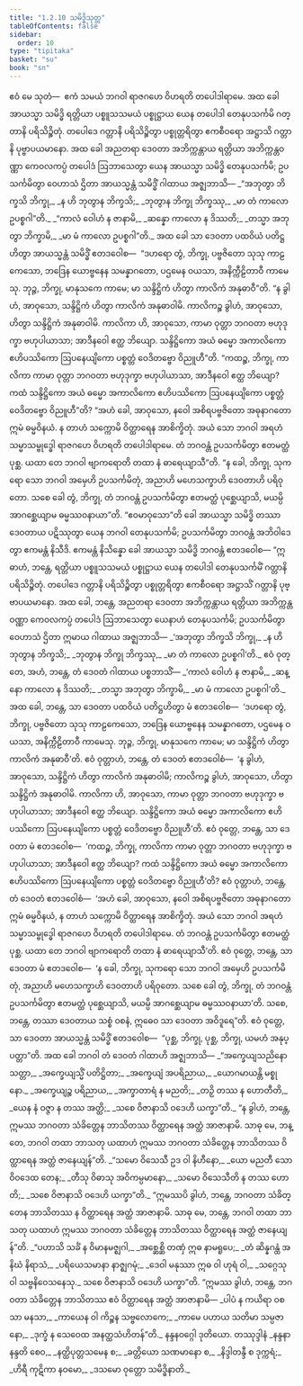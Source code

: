 ```yaml
---
title: "1.2.10 သမိဒ္ဓိသုတ္တ"
tableOfContents: false
sidebar:
  order: 10
type: "tipitaka"
basket: "su"
book: "sn"
---
```



<DynamicBreadcrumb />

<Division number="20" book="sn" e="ch" v="18" p="282">

<Paragraph number="65" book="sn">
ဧဝံ မေ သုတံ—  ဧကံ သမယံ ဘဂဝါ ရာဇဂဟေ ဝိဟရတိ တပေါဒါရာမေ. အထ ခေါ အာယသ္မာ သမိဒ္ဓိ ရတ္တိယာ ပစ္စူသသမယံ ပစ္စုဋ္ဌာယ ယေန တပေါဒါ တေနုပသင်္ကမိ ဂတ္တာနိ ပရိသိဉ္စိတုံ. တပေါဒေ ဂတ္တာနိ ပရိသိဉ္စိတွာ ပစ္စုတ္တရိတွာ ဧကစီဝရော အဋ္ဌာသိ ဂတ္တာနိ ပုဗ္ဗာပယမာနော. အထ ခေါ အညတရာ ဒေဝတာ အဘိက္ကန္တာယ ရတ္တိယာ အဘိက္ကန္တဝဏ္ဏာ ကေဝလကပ္ပံ တပေါဒံ ဩဘာသေတွာ ယေန အာယသ္မာ သမိဒ္ဓိ တေနုပသင်္ကမိ; ဥပသင်္ကမိတွာ ဝေဟာသံ ဌိတာ အာယသ္မန္တံ သမိဒ္ဓိံ ဂါထာယ အဇ္ဈဘာသိ—
</Paragraph>

<Paragraph number="66" type="verses" book="sn">
_“အဘုတွာ ဘိက္ခသိ ဘိက္ခု,_  
_န ဟိ ဘုတွာန ဘိက္ခသိ;_  
_ဘုတွာန ဘိက္ခု ဘိက္ခဿု,_  
_မာ တံ ကာလော ဥပစ္စဂါ”တိ._  

</Paragraph>

<Paragraph number="67" type="verses" book="sn">
_“ကာလံ ဝေါဟံ န ဇာနာမိ,_  
_ဆန္နော ကာလော န ဒိဿတိ;_  
_တသ္မာ အဘုတွာ ဘိက္ခာမိ,_  
_မာ မံ ကာလော ဥပစ္စဂါ”တိ._  

</Paragraph>

<Paragraph number="68" book="sn">
အထ ခေါ သာ ဒေဝတာ ပထဝိယံ ပတိဋ္ဌဟိတွာ အာယသ္မန္တံ သမိဒ္ဓိံ ဧတဒဝေါစ—  “ဒဟရော တွံ, ဘိက္ခု, ပဗ္ဗဇိတော သုသု ကာဠကေသော, ဘဒြေန ယောဗ္ဗနေန သမန္နာဂတော, ပဌမေန ဝယသာ, အနိက္ကီဠိတာဝီ ကာမေသု. ဘုဉ္ဇ, ဘိက္ခု, မာနုသကေ ကာမေ; မာ သန္ဒိဋ္ဌိကံ ဟိတွာ ကာလိကံ အနုဓာဝီ”တိ.
</Paragraph>

<Paragraph number="69" book="sn">
“န ခွါဟံ, အာဝုသော, သန္ဒိဋ္ဌိကံ ဟိတွာ ကာလိကံ အနုဓာဝါမိ. ကာလိကဉ္စ ခွါဟံ, အာဝုသော, ဟိတွာ သန္ဒိဋ္ဌိကံ အနုဓာဝါမိ. ကာလိကာ ဟိ, အာဝုသော, ကာမာ ဝုတ္တာ ဘဂဝတာ ဗဟုဒုက္ခာ ဗဟုပါယာသာ; အာဒီနဝေါ ဧတ္ထ ဘိယျော. သန္ဒိဋ္ဌိကော အယံ ဓမ္မော အကာလိကော ဧဟိပဿိကော ဩပနေယျိကော ပစ္စတ္တံ ဝေဒိတဗ္ဗော ဝိညူဟီ”တိ.
</Paragraph>

<Paragraph number="70" book="sn">
“ကထဉ္စ, ဘိက္ခု, ကာလိကာ ကာမာ ဝုတ္တာ ဘဂဝတာ ဗဟုဒုက္ခာ ဗဟုပါယာသာ, အာဒီနဝေါ ဧတ္ထ ဘိယျော? ကထံ သန္ဒိဋ္ဌိကော အယံ ဓမ္မော အကာလိကော ဧဟိပဿိကော ဩပနေယျိကော ပစ္စတ္တံ ဝေဒိတဗ္ဗော ဝိညူဟီ”တိ?
</Paragraph>

<Paragraph number="71" book="sn">
“အဟံ ခေါ, အာဝုသော, နဝေါ အစိရပဗ္ဗဇိတော အဓုနာဂတော ဣမံ ဓမ္မဝိနယံ. န တာဟံ သက္ကောမိ ဝိတ္ထာရေန အာစိက္ခိတုံ. အယံ သော ဘဂဝါ အရဟံ သမ္မာသမ္ဗုဒ္ဓေါ ရာဇဂဟေ ဝိဟရတိ တပေါဒါရာမေ. တံ ဘဂဝန္တံ ဥပသင်္ကမိတွာ ဧတမတ္ထံ ပုစ္ဆ. ယထာ တေ ဘဂဝါ ဗျာကရောတိ တထာ နံ ဓာရေယျာသီ”တိ.
</Paragraph>

<Paragraph number="72" book="sn">
“န ခေါ, ဘိက္ခု, သုကရော သော ဘဂဝါ အမှေဟိ ဥပသင်္ကမိတုံ, အညာဟိ မဟေသက္ခာဟိ ဒေဝတာဟိ ပရိဝုတော. သစေ ခေါ တွံ, ဘိက္ခု, တံ ဘဂဝန္တံ ဥပသင်္ကမိတွာ ဧတမတ္ထံ ပုစ္ဆေယျာသိ, မယမ္ပိ အာဂစ္ဆေယျာမ ဓမ္မဿဝနာယာ”တိ. “ဧဝမာဝုသော”တိ ခေါ အာယသ္မာ သမိဒ္ဓိ တဿာ ဒေဝတာယ ပဋိဿုတွာ ယေန ဘဂဝါ တေနုပသင်္ကမိ; ဥပသင်္ကမိတွာ ဘဂဝန္တံ အဘိဝါဒေတွာ ဧကမန္တံ နိသီဒိ. ဧကမန္တံ နိသိန္နော ခေါ အာယသ္မာ သမိဒ္ဓိ ဘဂဝန္တံ ဧတဒဝေါစ—
</Paragraph>

<Paragraph number="73" book="sn">
“ဣဓာဟံ, ဘန္တေ, ရတ္တိယာ ပစ္စူသသမယံ ပစ္စုဋ္ဌာယ ယေန တပေါဒါ တေနုပသင်္ကမိံ ဂတ္တာနိ ပရိသိဉ္စိတုံ. တပေါဒေ ဂတ္တာနိ ပရိသိဉ္စိတွာ ပစ္စုတ္တရိတွာ ဧကစီဝရော အဋ္ဌာသိံ ဂတ္တာနိ ပုဗ္ဗာပယမာနော. အထ ခေါ, ဘန္တေ, အညတရာ ဒေဝတာ အဘိက္ကန္တာယ ရတ္တိယာ အဘိက္ကန္တဝဏ္ဏာ ကေဝလကပ္ပံ တပေါဒံ ဩဘာသေတွာ ယေနာဟံ တေနုပသင်္ကမိ; ဥပသင်္ကမိတွာ ဝေဟာသံ ဌိတာ ဣမာယ ဂါထာယ အဇ္ဈဘာသိ—
</Paragraph>

<Paragraph number="74" type="verses" book="sn">
_‘အဘုတွာ ဘိက္ခသိ ဘိက္ခု,_  
_န ဟိ ဘုတွာန ဘိက္ခသိ;_  
_ဘုတွာန ဘိက္ခု ဘိက္ခဿု,_  
_မာ တံ ကာလော ဥပစ္စဂါ’တိ._  

</Paragraph>

<Paragraph number="75" book="sn">
ဧဝံ ဝုတ္တေ, အဟံ, ဘန္တေ, တံ ဒေဝတံ ဂါထာယ ပစ္စဘာသိံ—
</Paragraph>

<Paragraph number="76" type="verses" book="sn">
_‘ကာလံ ဝေါဟံ န ဇာနာမိ,_  
_ဆန္နော ကာလော န ဒိဿတိ;_  
_တသ္မာ အဘုတွာ ဘိက္ခာမိ,_  
_မာ မံ ကာလော ဥပစ္စဂါ’တိ._  

</Paragraph>

<Paragraph number="77" book="sn">
အထ ခေါ, ဘန္တေ, သာ ဒေဝတာ ပထဝိယံ ပတိဋ္ဌဟိတွာ မံ ဧတဒဝေါစ—  ‘ဒဟရော တွံ, ဘိက္ခု, ပဗ္ဗဇိတော သုသု ကာဠကေသော, ဘဒြေန ယောဗ္ဗနေန သမန္နာဂတော, ပဌမေန ဝယသာ, အနိက္ကီဠိတာဝီ ကာမေသု. ဘုဉ္ဇ, ဘိက္ခု, မာနုသကေ ကာမေ; မာ သန္ဒိဋ္ဌိကံ ဟိတွာ ကာလိကံ အနုဓာဝီ’တိ.
</Paragraph>

<Paragraph number="78" book="sn">
ဧဝံ ဝုတ္တာဟံ, ဘန္တေ, တံ ဒေဝတံ ဧတဒဝေါစံ—  ‘န ခွါဟံ, အာဝုသော, သန္ဒိဋ္ဌိကံ ဟိတွာ ကာလိကံ အနုဓာဝါမိ; ကာလိကဉ္စ ခွါဟံ, အာဝုသော, ဟိတွာ သန္ဒိဋ္ဌိကံ အနုဓာဝါမိ. ကာလိကာ ဟိ, အာဝုသော, ကာမာ ဝုတ္တာ ဘဂဝတာ ဗဟုဒုက္ခာ ဗဟုပါယာသာ; အာဒီနဝေါ ဧတ္ထ ဘိယျော. သန္ဒိဋ္ဌိကော အယံ ဓမ္မော အကာလိကော ဧဟိပဿိကော ဩပနေယျိကော ပစ္စတ္တံ ဝေဒိတဗ္ဗော ဝိညူဟီ’တိ.
</Paragraph>

<Paragraph number="79" book="sn">
ဧဝံ ဝုတ္တေ, ဘန္တေ, သာ ဒေဝတာ မံ ဧတဒဝေါစ—  ‘ကထဉ္စ, ဘိက္ခု, ကာလိကာ ကာမာ ဝုတ္တာ ဘဂဝတာ ဗဟုဒုက္ခာ ဗဟုပါယာသာ; အာဒီနဝေါ ဧတ္ထ ဘိယျော? ကထံ သန္ဒိဋ္ဌိကော အယံ ဓမ္မော အကာလိကော ဧဟိပဿိကော ဩပနေယျိကော ပစ္စတ္တံ ဝေဒိတဗ္ဗော ဝိညူဟီ’တိ?
</Paragraph>

<Paragraph number="80" book="sn">
ဧဝံ ဝုတ္တာဟံ, ဘန္တေ, တံ ဒေဝတံ ဧတဒဝေါစံ—  ‘အဟံ ခေါ, အာဝုသော, နဝေါ အစိရပဗ္ဗဇိတော အဓုနာဂတော ဣမံ ဓမ္မဝိနယံ, န တာဟံ သက္ကောမိ ဝိတ္ထာရေန အာစိက္ခိတုံ. အယံ သော ဘဂဝါ အရဟံ သမ္မာသမ္ဗုဒ္ဓေါ ရာဇဂဟေ ဝိဟရတိ တပေါဒါရာမေ. တံ ဘဂဝန္တံ ဥပသင်္ကမိတွာ ဧတမတ္ထံ ပုစ္ဆ. ယထာ တေ ဘဂဝါ ဗျာကရောတိ တထာ နံ ဓာရေယျာသီ’တိ.
</Paragraph>

<Paragraph number="81" book="sn">
ဧဝံ ဝုတ္တေ, ဘန္တေ, သာ ဒေဝတာ မံ ဧတဒဝေါစ—  ‘န ခေါ, ဘိက္ခု, သုကရော သော ဘဂဝါ အမှေဟိ ဥပသင်္ကမိတုံ, အညာဟိ မဟေသက္ခာဟိ ဒေဝတာဟိ ပရိဝုတော. သစေ ခေါ တွံ, ဘိက္ခု, တံ ဘဂဝန္တံ ဥပသင်္ကမိတွာ ဧတမတ္ထံ ပုစ္ဆေယျာသိ, မယမ္ပိ အာဂစ္ဆေယျာမ ဓမ္မဿဝနာယာ’တိ. သစေ, ဘန္တေ, တဿာ ဒေဝတာယ သစ္စံ ဝစနံ, ဣဓေဝ သာ ဒေဝတာ အဝိဒူရေ”တိ.
</Paragraph>

<Paragraph number="82" book="sn">
ဧဝံ ဝုတ္တေ, သာ ဒေဝတာ အာယသ္မန္တံ သမိဒ္ဓိံ ဧတဒဝေါစ—  “ပုစ္ဆ, ဘိက္ခု, ပုစ္ဆ, ဘိက္ခု, ယမဟံ အနုပ္ပတ္တာ”တိ.
</Paragraph>

<Paragraph number="83" book="sn">
အထ ခေါ ဘဂဝါ တံ ဒေဝတံ ဂါထာဟိ အဇ္ဈဘာသိ—
</Paragraph>

<Paragraph number="84" type="verses" book="sn">
_“အက္ခေယျသညိနော သတ္တာ,_  
_အက္ခေယျသ္မိံ ပတိဋ္ဌိတာ;_  
_အက္ခေယျံ အပရိညာယ,_  
_ယောဂမာယန္တိ မစ္စုနော._  

</Paragraph>

<Paragraph number="85" type="verses" book="sn">
_အက္ခေယျဉ္စ ပရိညာယ,_  
_အက္ခာတာရံ န မညတိ;_  
_တဉှိ တဿ န ဟောတီတိ,_  
_ယေန နံ ဝဇ္ဇာ န တဿ အတ္ထိ;_  
_သစေ ဝိဇာနာသိ ဝဒေဟိ ယက္ခာ”တိ._  

</Paragraph>

<Paragraph number="86" book="sn">
“န ခွါဟံ, ဘန္တေ, ဣမဿ ဘဂဝတာ သံခိတ္တေန ဘာသိတဿ ဝိတ္ထာရေန အတ္ထံ အာဇာနာမိ. သာဓု မေ, ဘန္တေ, ဘဂဝါ တထာ ဘာသတု ယထာဟံ ဣမဿ ဘဂဝတာ သံခိတ္တေန ဘာသိတဿ ဝိတ္ထာရေန အတ္ထံ ဇာနေယျန်”တိ.
</Paragraph>

<Paragraph number="87" type="verses" book="sn">
_“သမော ဝိသေသီ ဥဒ ဝါ နိဟီနော,_  
_ယော မညတီ သော ဝိဝဒေထ တေန;_  
_တီသု ဝိဓာသု အဝိကမ္ပမာနော,_  
_သမော ဝိသေသီတိ န တဿ ဟောတိ;_  
_သစေ ဝိဇာနာသိ ဝဒေဟိ ယက္ခာ”တိ._  

</Paragraph>

<Paragraph number="88" book="sn">
“ဣမဿပိ ခွါဟံ, ဘန္တေ, ဘဂဝတာ သံခိတ္တေန ဘာသိတဿ န ဝိတ္ထာရေန အတ္ထံ အာဇာနာမိ. သာဓု မေ, ဘန္တေ, ဘဂဝါ တထာ ဘာသတု ယထာဟံ ဣမဿ ဘဂဝတာ သံခိတ္တေန ဘာသိတဿ ဝိတ္ထာရေန အတ္ထံ ဇာနေယျန်”တိ.
</Paragraph>

<Paragraph number="89" type="verses" book="sn">
_“ပဟာသိ သင်္ခံ န ဝိမာနမဇ္ဈဂါ,_  
_အစ္ဆေစ္ဆိ တဏှံ ဣဓ နာမရူပေ;_  
_တံ ဆိန္နဂန္ထံ အနိဃံ နိရာသံ,_  
_ပရိယေသမာနာ နာဇ္ဈဂမုံ;_  
_ဒေဝါ မနုဿာ ဣဓ ဝါ ဟုရံ ဝါ,_  
_သဂ္ဂေသု ဝါ သဗ္ဗနိဝေသနေသု._  

</Paragraph>

<Paragraph number="90" book="sn">
သစေ ဝိဇာနာသိ ဝဒေဟိ ယက္ခာ”တိ.
</Paragraph>

<Paragraph number="91" book="sn">
“ဣမဿ ခွါဟံ, ဘန္တေ, ဘဂဝတာ သံခိတ္တေန ဘာသိတဿ ဧဝံ ဝိတ္ထာရေန အတ္ထံ အာဇာနာမိ—
</Paragraph>

<Paragraph number="92" type="verses" book="sn">
_ပါပံ န ကယိရာ ဝစသာ မနသာ,_  
_ကာယေန ဝါ ကိဉ္စန သဗ္ဗလောကေ;_  
_ကာမေ ပဟာယ သတိမာ သမ္ပဇာနော,_  
_ဒုက္ခံ န သေဝေထ အနတ္ထသံဟိတန်”တိ._  


</Paragraph>
</Division>

<Paragraph number="93" type="center" book="sn">
နန္ဒနဝဂ္ဂေါ ဒုတိယော.



</Paragraph>

<Paragraph number="94" type="center" book="sn">
တဿုဒ္ဒါနံ


</Paragraph>

<Paragraph number="95" type="verses" book="sn">
_နန္ဒနာ နန္ဒတိ စေဝ,_  
_နတ္ထိပုတ္တသမေန စ;_  
_ခတ္တိယော သဏမာနော စ,_  
_နိဒ္ဒါတန္ဒီ စ ဒုက္ကရံ;_  
_ဟိရီ ကုဋိကာ နဝမော,_  
_ဒသမော ဝုတ္တော သမိဒ္ဓိနာတိ._
</Paragraph>